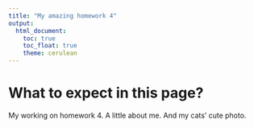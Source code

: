 ```yaml
---
title: "My amazing homework 4"
output: 
  html_document:
    toc: true
    toc_float: true
    theme: cerulean
---
```


# What to expect in this page?

My working on homework 4. A little about me. And my cats' cute photo. 



